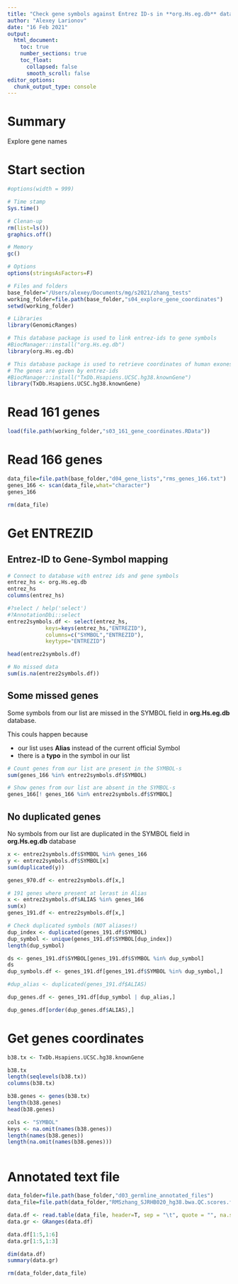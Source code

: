 ```yaml
---
title: "Check gene symbols against Entrez ID-s in **org.Hs.eg.db** database"
author: "Alexey Larionov"
date: "16 Feb 2021"
output:
  html_document:
    toc: true
    number_sections: true
    toc_float: 
      collapsed: false
      smooth_scroll: false
editor_options:
  chunk_output_type: console
---
```


# Summary

Explore gene names  

# Start section

<style>
pre {
  overflow-x: auto;
}
pre code {
  word-wrap: normal;
  white-space: pre;
}
</style>

```r
#options(width = 999)
```

```r

# Time stamp
Sys.time()

# Clenan-up
rm(list=ls())
graphics.off()

# Memory
gc()

# Options
options(stringsAsFactors=F)

# Files and folders
base_folder="/Users/alexey/Documents/mg/s2021/zhang_tests"
working_folder=file.path(base_folder,"s04_explore_gene_coordinates")
setwd(working_folder)

# Libraries
library(GenomicRanges)

# This database package is used to link entrez-ids to gene symbols
#BiocManager::install("org.Hs.eg.db")
library(org.Hs.eg.db)

# This database package is used to retrieve coordinates of human exones/genes
# The genes are given by entrez-ids
#BiocManager::install("TxDb.Hsapiens.UCSC.hg38.knownGene")
library(TxDb.Hsapiens.UCSC.hg38.knownGene)

```

# Read 161 genes

```r

load(file.path(working_folder,"s03_161_gene_coordinates.RData"))

```


# Read 166 genes

```r

data_file=file.path(base_folder,"d04_gene_lists","rms_genes_166.txt")
genes_166 <- scan(data_file,what="character")
genes_166

rm(data_file)

```

# Get ENTREZID  

## Entrez-ID to Gene-Symbol mapping

```r

# Connect to database with entrez ids and gene symbols
entrez_hs <- org.Hs.eg.db
entrez_hs
columns(entrez_hs)

#?select / help('select')
#?AnnotationDbi::select
entrez2symbols.df <- select(entrez_hs,
            keys=keys(entrez_hs,"ENTREZID"),
            columns=c("SYMBOL","ENTREZID"),
            keytype="ENTREZID")

head(entrez2symbols.df)

# No missed data
sum(is.na(entrez2symbols.df))

```

## Some missed genes

Some symbols from our list are missed in the SYMBOL field in **org.Hs.eg.db** database.  

This couls happen because  

- our list uses **Alias** instead of the current official Symbol  
- there is a **typo** in the symbol in our list  

```r

# Count genes from our list are present in the SYMBOL-s
sum(genes_166 %in% entrez2symbols.df$SYMBOL)

# Show genes from our list are absent in the SYMBOL-s
genes_166[! genes_166 %in% entrez2symbols.df$SYMBOL]

```

## No duplicated genes

No symbols from our list are duplicated in the SYMBOL field in **org.Hs.eg.db** database  

```r

x <- entrez2symbols.df$SYMBOL %in% genes_166
y <- entrez2symbols.df$SYMBOL[x]
sum(duplicated(y))

genes_970.df <- entrez2symbols.df[x,]

# 191 genes where present at lerast in Alias
x <- entrez2symbols.df$ALIAS %in% genes_166
sum(x)
genes_191.df <- entrez2symbols.df[x,]

# Check duplicated symbols (NOT aliases!)
dup_index <- duplicated(genes_191.df$SYMBOL)
dup_symbol <- unique(genes_191.df$SYMBOL[dup_index])
length(dup_symbol)

ds <- genes_191.df$SYMBOL[genes_191.df$SYMBOL %in% dup_symbol]
ds
dup_symbols.df <- genes_191.df[genes_191.df$SYMBOL %in% dup_symbol,]

#dup_alias <- duplicated(genes_191.df$ALIAS)

dup_genes.df <- genes_191.df[dup_symbol | dup_alias,]

dup_genes.df[order(dup_genes.df$ALIAS),]


```

# Get genes coordinates

```r

b38.tx <- TxDb.Hsapiens.UCSC.hg38.knownGene

b38.tx
length(seqlevels(b38.tx))
columns(b38.tx)

b38.genes <- genes(b38.tx)
length(b38.genes)
head(b38.genes)

cols <- "SYMBOL"
keys <- na.omit(names(b38.genes))
length(names(b38.genes))
length(na.omit(names(b38.genes)))



```

# Annotated text file

```r

data_folder=file.path(base_folder,"d03_germline_annotated_files")
data_file=file.path(data_folder,"RMSzhang_SJRHB020_hg38.bwa.QC.scores.filter.txt")

data.df <- read.table(data_file, header=T, sep = "\t", quote = "", na.strings="-9")
data.gr <- GRanges(data.df)

data.df[1:5,1:6]
data.gr[1:5,1:3]

dim(data.df)
summary(data.gr)

rm(data_folder,data_file)

```

